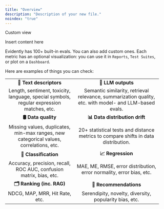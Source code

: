 ```yaml
---
title: "Overview"
description: "Description of your new file."
noindex: "true"
---
```


Custom view

<Card title="New Card" icon="bolt">
  Insert content here
</Card>

Evidently has 100+ built-in evals. You can also add custom ones. Each metric has an optional visualization: you can use it in `Reports`, `Test Suites`, or plot on a `Dashboard`.

Here are examples of things you can check:

|                           |                          |
|:-------------------------:|:------------------------:|
| **🔡 Text descriptors**   | **📝 LLM outputs**       |
| Length, sentiment, toxicity, language, special symbols, regular expression matches, etc. | Semantic similarity, retrieval relevance, summarization quality, etc. with model- and LLM-based evals. |
| **🛢 Data quality**       | **📊 Data distribution drift** |
| Missing values, duplicates, min-max ranges, new categorical values, correlations, etc. | 20+ statistical tests and distance metrics to compare shifts in data distribution. |
| **🎯 Classification**     | **📈 Regression**        |
| Accuracy, precision, recall, ROC AUC, confusion matrix, bias, etc. | MAE, ME, RMSE, error distribution, error normality, error bias, etc. |
| **🗂 Ranking (inc. RAG)** | **🛒 Recommendations**   |
| NDCG, MAP, MRR, Hit Rate, etc. | Serendipity, novelty, diversity, popularity bias, etc. |